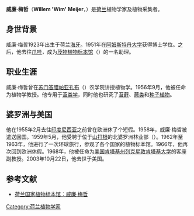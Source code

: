 {{Infobox_Scientist
| name                    = 威廉·梅哲
| image                   = 
| image_width             = 
| caption                 = 
| birth_date              = 1923年
| birth_place             = [[File:Flag_of_The_Hague.svg|25px]] [[荷兰|荷兰]][[海牙|海牙]]
| death_date              = 2003年10月22日
| death_place             = [[美国|美国]][[列克星敦|列克星敦]][[列克星敦_(肯塔基州)|列克星敦]]
| residence               = 
| citizenship             =
| nationality             = 
| ethnicity               =
| field                   = [[植物学|植物学]]
| work_institution        = [[阿姆斯特丹大学|阿姆斯特丹大学]]、[[茂物植物园|茂物植物园]]、农学院（帕亚孔布）、北婆罗洲林业局、[[肯塔基大学|肯塔基大学]]
| alma_mater              = 
| doctoral_advisor        = 
| doctoral_students       = 
| known_for               =  大量著作及植物标本
| author_abbreviation_bot = 
| author_abbreviation_zoo = 
| prizes                  = 
| religion                = 
| footnotes               = 
}}

'''威廉·梅哲'''（'''Willem 'Wim' Meijer'''，{{bd|1923年| |2003年|10月22日|Meijer, Willem}}）是[[荷兰|荷兰]]植物学家及植物采集者。

== 身世背景 ==
威廉·梅哲1923年出生于荷兰[[海牙|海牙]]。1951年在[[阿姆斯特丹大学|阿姆斯特丹大学]]获得博士学位。之后，他去往[[爪哇|爪哇]]，成为[[茂物植物标本馆|茂物植物标本馆]]（{{small|Assistant of the Herbarium Bogoriense}}）的一名助理。

== 职业生涯 ==
威廉·梅哲曾在[[苏门答腊|苏门答腊]][[帕亚孔布|帕亚孔布]]（{{small|Pajakumbuh}}）农学院讲授植物学。1956年9月，他被任命为植物学教授。他专用于[[苔类学|苔类学]]，同时他也研究了[[苔藓|苔藓]]、[[蕨类|蕨类]]和[[种子植物|种子植物]]。

== 婆罗洲与美国 ==
他在1955年2月去往[[印度尼西亚|印度尼西亚]]之前曾在欧洲休了个短假。1958年，威廉·梅哲被遣送回国。1959年5月，他受聘于位于[[山打根|山打根]]的北婆罗洲林业部（{{small|Forest Department of North Borneo}}）。1962年至1963年，他进行了一次环球旅行，参观了各个国家的植物标本馆。1966年，他再次回到欧洲休假。1968年，他被任命为[[美国|美国]][[肯塔基州|肯塔基州]][[列克星敦_(肯塔基州)|列克星敦]][[肯塔基大学|肯塔基大学]]的客座副教授。2003年10月22日，他去世于美国。

{{Botanist|Meijer|Meijer, Willem}}

== 参考文献 ==
{{reflist}}
<div class="references-small">
*[http://www.nationaalherbarium.nl/FMCollectors/M/MeijerW.htm 荷兰国家植物标本馆：威廉·梅哲] {{Wayback|url=http://www.nationaalherbarium.nl/FMCollectors/M/MeijerW.htm |date=20200225122222 }}
</div>

{{Authority control}}
[[Category:荷兰植物学家|Category:荷兰植物学家]]
